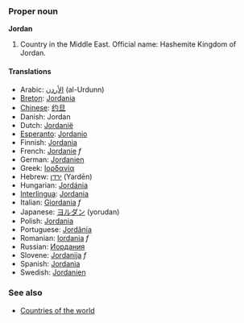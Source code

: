 ===Proper noun===
'''Jordan'''

# Country in the Middle East. Official name: Hashemite Kingdom of Jordan.

====Translations====
*Arabic: [[الأردن]] (al-Urdunn)
*[[Breton]]: [[Jordania]]
*[[Chinese]]: [[约旦]]
*Danish: Jordan
*Dutch: [[Jordanië]]
*[[Esperanto]]: [[Jordanio]]
*Finnish: [[Jordania]]
*French: [[Jordanie]] ''f''
*German: [[Jordanien]]
*Greek: [[Ιορδανία]]
*Hebrew: [[ירדן]] (Yardēn)
*Hungarian: [[Jordánia]]
*[[Interlingua]]: [[Jordania]]
*Italian: [[Giordania]] ''f''
*Japanese: [[ヨルダン]] (yorudan)
*Polish: [[Jordania]]
*Portuguese: [[Jordânia]]
*Romanian: [[Iordania]] ''f''
*Russian: [[Иордания]]
*Slovene: [[Jordanija]] ''f''
*Spanish: [[Jordania]]
*Swedish: [[Jordanien]]

===See also===
*[[Countries of the world]]